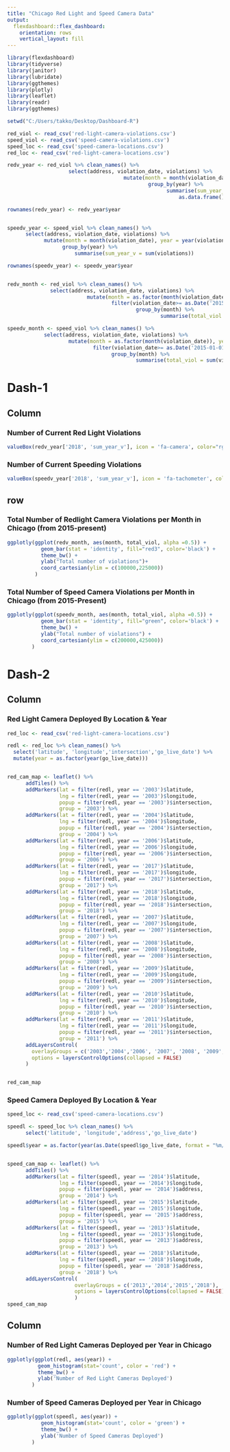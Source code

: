 ```yaml
---
title: "Chicago Red Light and Speed Camera Data"
output: 
  flexdashboard::flex_dashboard:
    orientation: rows
    vertical_layout: fill
---
```


```r
library(flexdashboard)
library(tidyverse)
library(janitor)
library(lubridate)
library(ggthemes)
library(plotly)
library(leaflet)
library(readr)
library(ggthemes)

setwd("C:/Users/takko/Desktop/Dashboard-R")

red_viol <- read_csv('red-light-camera-violations.csv')
speed_viol <- read_csv('speed-camera-violations.csv')
speed_loc <- read_csv('speed-camera-locations.csv')
red_loc <- read_csv('red-light-camera-locations.csv')

redv_year <- red_viol %>% clean_names() %>% 
                    select(address, violation_date, violations) %>%
                                      mutate(month = month(violation_date), year = year(violation_date)) %>%
                                              group_by(year) %>%
                                                    summarise(sum_year_v = sum(violations)) %>%
                                                        as.data.frame()

rownames(redv_year) <- redv_year$year


speedv_year <- speed_viol %>% clean_names() %>% 
      select(address, violation_date, violations) %>%
            mutate(month = month(violation_date), year = year(violation_date)) %>%
                  group_by(year) %>%
                      summarise(sum_year_v = sum(violations))

rownames(speedv_year) <- speedv_year$year


redv_month <- red_viol %>% clean_names() %>% 
              select(address, violation_date, violations) %>%
                          mutate(month = as.factor(month(violation_date)), year = (year(violation_date))) %>%
                                  filter(violation_date>= as.Date('2015-01-01')) %>% 
                                          group_by(month) %>%
                                                  summarise(total_viol = sum(violations))

speedv_month <- speed_viol %>% clean_names() %>% 
            select(address, violation_date, violations) %>%
                    mutate(month = as.factor(month(violation_date)), year = (year(violation_date))) %>%
                            filter(violation_date>= as.Date('2015-01-01')) %>% 
                                  group_by(month) %>%
                                          summarise(total_viol = sum(violations))

```

Dash-1
=====================================  
Column {data-height=100}
-----------------------------------------------------------------------

### <b>Number of Current Red Light Violations</b>

```r
valueBox(redv_year['2018', 'sum_year_v'], icon = 'fa-camera', color="rgb(255,50,50)")
```

### <b>Number of Current Speeding Violations</b>

```r
valueBox(speedv_year['2018', 'sum_year_v'], icon = 'fa-tachometer', color="rgb(230,200,50)")
```

row {data-height=650}
-----------------------------------------------------------------------

### <b>Total Number of Redlight Camera Violations per Month in Chicago (from 2015-present)</b>

```r
ggplotly(ggplot(redv_month, aes(month, total_viol, alpha =0.5)) + 
           geom_bar(stat = 'identity', fill="red3", color='black') + 
           theme_bw() +
           ylab("Total number of violations")+
           coord_cartesian(ylim = c(100000,225000))
         )

```

### <b>Total Number of Speed Camera Violations per Month in Chicago (from 2015-Present)</b>

```r
ggplotly(ggplot(speedv_month, aes(month, total_viol, alpha =0.5)) + 
           geom_bar(stat = 'identity', fill="green", color='black') + 
           theme_bw() +
           ylab("Total number of violations") +
           coord_cartesian(ylim = c(200000,425000))
        )
```

Dash-2
=====================================  
Column {.tabset .tabset-fade data-height=650}
-----------------------------------------------------------------------

### <b>Red Light Camera Deployed By Location & Year</b>

```r

red_loc <- read_csv('red-light-camera-locations.csv')

redl <- red_loc %>% clean_names() %>%
  select('latitude', 'longitude','intersection','go_live_date') %>%
  mutate(year = as.factor(year(go_live_date)))


red_cam_map <- leaflet() %>% 
      addTiles() %>%
      addMarkers(lat = filter(redl, year == '2003')$latitude, 
                 lng = filter(redl, year == '2003')$longitude, 
                 popup = filter(redl, year == '2003')$intersection,
                 group = '2003') %>%
      addMarkers(lat = filter(redl, year == '2004')$latitude, 
                 lng = filter(redl, year == '2004')$longitude, 
                 popup = filter(redl, year == '2004')$intersection,
                 group = '2004') %>%
      addMarkers(lat = filter(redl, year == '2006')$latitude, 
                 lng = filter(redl, year == '2006')$longitude, 
                 popup = filter(redl, year == '2006')$intersection,
                 group = '2006') %>%
      addMarkers(lat = filter(redl, year == '2017')$latitude, 
                 lng = filter(redl, year == '2017')$longitude, 
                 popup = filter(redl, year == '2017')$intersection,
                 group = '2017') %>%
      addMarkers(lat = filter(redl, year == '2018')$latitude, 
                 lng = filter(redl, year == '2018')$longitude, 
                 popup = filter(redl, year == '2018')$intersection,
                 group = '2018') %>%
      addMarkers(lat = filter(redl, year == '2007')$latitude, 
                 lng = filter(redl, year == '2007')$longitude, 
                 popup = filter(redl, year == '2007')$intersection,
                 group = '2007') %>%
      addMarkers(lat = filter(redl, year == '2008')$latitude, 
                 lng = filter(redl, year == '2008')$longitude, 
                 popup = filter(redl, year == '2008')$intersection,
                 group = '2008') %>%
      addMarkers(lat = filter(redl, year == '2009')$latitude, 
                 lng = filter(redl, year == '2009')$longitude, 
                 popup = filter(redl, year == '2009')$intersection,
                 group = '2009') %>%
      addMarkers(lat = filter(redl, year == '2010')$latitude, 
                 lng = filter(redl, year == '2010')$longitude, 
                 popup = filter(redl, year == '2010')$intersection,
                 group = '2010') %>%
      addMarkers(lat = filter(redl, year == '2011')$latitude, 
                 lng = filter(redl, year == '2011')$longitude, 
                 popup = filter(redl, year == '2011')$intersection,
                 group = '2011') %>%
      addLayersControl(
        overlayGroups = c('2003','2004','2006', '2007', '2008', '2009', '2010', '2011', '2017','2018'),
        options = layersControlOptions(collapsed = FALSE)
      )


red_cam_map
```

### <b>Speed Camera Deployed By Location & Year</b>

```r
speed_loc <- read_csv('speed-camera-locations.csv')

speedl <- speed_loc %>% clean_names() %>%
      select('latitude', 'longitude','address','go_live_date')

speedl$year = as.factor(year(as.Date(speedl$go_live_date, format = "%m/%d/%Y")))


speed_cam_map <- leaflet() %>% 
      addTiles() %>%
      addMarkers(lat = filter(speedl, year == '2014')$latitude, 
                 lng = filter(speedl, year == '2014')$longitude, 
                 popup = filter(speedl, year == '2014')$address,
                 group = '2014') %>%
      addMarkers(lat = filter(speedl, year == '2015')$latitude, 
                 lng = filter(speedl, year == '2015')$longitude, 
                 popup = filter(speedl, year == '2015')$address,
                 group = '2015') %>%
      addMarkers(lat = filter(speedl, year == '2013')$latitude, 
                 lng = filter(speedl, year == '2013')$longitude, 
                 popup = filter(speedl, year == '2013')$address,
                 group = '2013') %>%
      addMarkers(lat = filter(speedl, year == '2018')$latitude, 
                 lng = filter(speedl, year == '2018')$longitude, 
                 popup = filter(speedl, year == '2018')$address,
                 group = '2018') %>%
      addLayersControl(
                      overlayGroups = c('2013','2014','2015','2018'),
                      options = layersControlOptions(collapsed = FALSE)
                      )
speed_cam_map
```


Column {data-height=350}
-----------------------------------------------------------------------

### <b>Number of Red Light Cameras Deployed per Year in Chicago</b>

```r

ggplotly(ggplot(redl, aes(year)) + 
          geom_histogram(stat='count', color = 'red') +
          theme_bw() +
          ylab('Number of Red Light Cameras Deployed')
        )
```

### <b>Number of Speed Cameras Deployed per Year in Chicago</b>

```r
ggplotly(ggplot(speedl, aes(year)) + 
           geom_histogram(stat='count', color = 'green') +
           theme_bw() +
           ylab('Number of Speed Cameras Deployed')
        )
```


